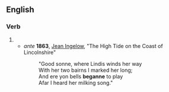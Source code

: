 {{also|begänne}}

==English==

===Verb===
{{head|en|verb form}}

# {{obsolete spelling of|began|lang=en}}
#* ''ante'' '''1863''', [[w:Jean Ingelow|Jean Ingelow]], "The High Tide on the Coast of Lincolnshire"
#*: "Good sonne, where Lindis winds her way
#*: With her two bairns I marked her long;
#*: And ere yon bells '''beganne''' to play
#*: Afar I heard her milking song."